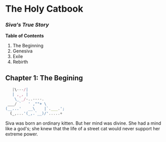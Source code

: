 # The Holy Catbook

### _Siva's True Story_

**Table of Contents**

1. The Beginning
2. Genesiva
3. Exile
4. Rebirth

## Chapter 1: The Begining

```javascript
   |\---/|
   | ,_, |
    \_`_/-..----.
 ___/ `   ' ,""+ \    
(__...'   __\    |`.___.';
  (_,...'(_,.`__)/'.....+
```

Siva was born an ordinary kitten. But her mind was divine. She had a mind like a god's; she knew that the life of a street cat would never support her extreme power. 